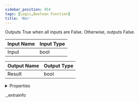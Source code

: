```yaml
---
sidebar_position: 454
tags: [Logic,Boolean Function]
title: 'Nor'
---
```


Outputs True when all inputs are False. Otherwise, outputs False.



<IChip uuid="2891bcb4-a6ab-4a2e-a08d-dd2a55f1cf66" />

| Input Name | Input Type |
|-----------|-----------|
| Input | bool |

| Output Name | Output Type |
|-----------|-----------|
| Result | bool |


<details>
  <summary>Properties</summary>
  <div>
    <div>
    <table>
      <thead>
        <tr>
          <th>Room availability:</th>
          <th>Available everywhere</th>
        </tr>
        <tr>
          <th>Is beta required?</th>
          <th>No</th>
        </tr>
        <tr>
          <th>Is this chip a trolling risk?</th>
          <th>No</th>
        </tr>
        <tr>
          <th>Is this chip a role assignment risk?</th>
          <th>No</th>
        </tr>
        <tr>
          <th>Chip UUID</th>
          <th>2891bcb4-a6ab-4a2e-a08d-dd2a55f1cf66</th>
        </tr>
      </thead>
    </table>
    </div>
  </div>
</details>

._extrainfo